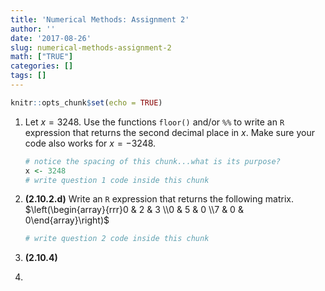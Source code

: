 ```yaml
---
title: 'Numerical Methods: Assignment 2'
author: ''
date: '2017-08-26'
slug: numerical-methods-assignment-2
math: ["TRUE"]
categories: []
tags: []
---
```


```r
knitr::opts_chunk$set(echo = TRUE)
```

1.  Let $x=3248$. Use the functions `floor()` and/or `%%` to write an `R` expression that returns the second decimal place in $x$. Make sure your code also works for $x = -3248$.

    ```r
    # notice the spacing of this chunk...what is its purpose?
    x <- 3248
    # write question 1 code inside this chunk
    
    ```

2.  **(2.10.2.d)** Write an `R` expression that returns the following matrix.  
$\left(\begin{array}{rrr}0 & 2 & 3 \\0 & 5 & 0 \\7 & 0 & 0\end{array}\right)$

    ```r
    # write question 2 code inside this chunk
    ```

3.  **(2.10.4)**

4.  